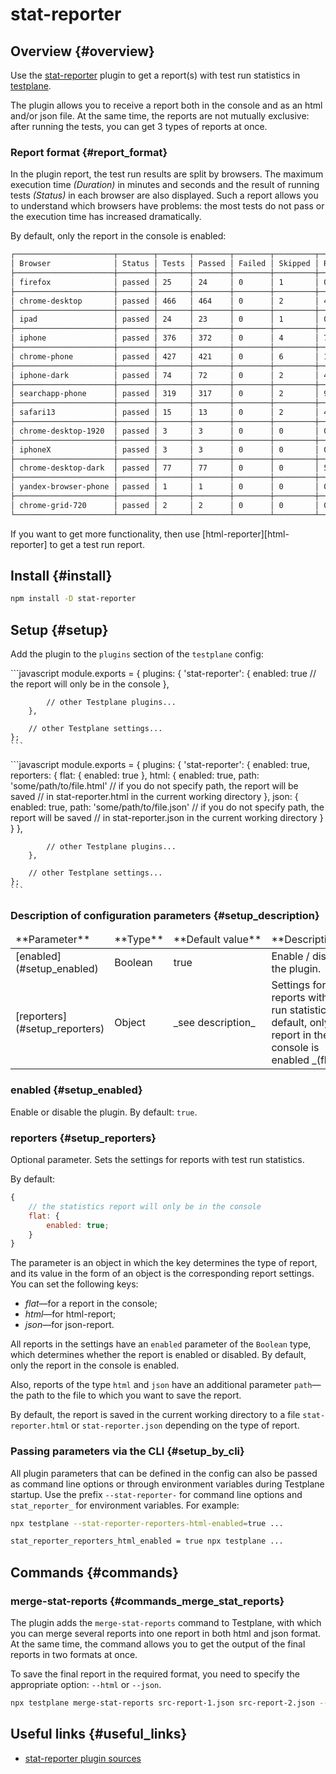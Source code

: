 

# stat-reporter

## Overview {#overview}

Use the [stat-reporter][stat-reporter] plugin to get a report(s) with test run statistics in [testplane][testplane].

The plugin allows you to receive a report both in the console and as an html and/or json file. At the same time, the reports are not mutually exclusive: after running the tests, you can get 3 types of reports at once.

### Report format {#report_format}

In the plugin report, the test run results are split by browsers. The maximum execution time _(Duration)_ in minutes and seconds and the result of running tests _(Status)_ in each browser are also displayed. Such a report allows you to understand which browsers have problems: the most tests do not pass or the execution time has increased dramatically.

By default, only the report in the console is enabled:

```bash
┌──────────────────────┬────────┬───────┬────────┬────────┬─────────┬─────────┬──────────┐
│ Browser              │ Status │ Tests │ Passed │ Failed │ Skipped │ Retries │ Duration │
├──────────────────────┼────────┼───────┼────────┼────────┼─────────┼─────────┼──────────┤
│ firefox              │ passed │ 25    │ 24     │ 0      │ 1       │ 0       │ 01:02    │
├──────────────────────┼────────┼───────┼────────┼────────┼─────────┼─────────┼──────────┤
│ chrome-desktop       │ passed │ 466   │ 464    │ 0      │ 2       │ 4       │ 07:40    │
├──────────────────────┼────────┼───────┼────────┼────────┼─────────┼─────────┼──────────┤
│ ipad                 │ passed │ 24    │ 23     │ 0      │ 1       │ 0       │ 01:27    │
├──────────────────────┼────────┼───────┼────────┼────────┼─────────┼─────────┼──────────┤
│ iphone               │ passed │ 376   │ 372    │ 0      │ 4       │ 7       │ 07:12    │
├──────────────────────┼────────┼───────┼────────┼────────┼─────────┼─────────┼──────────┤
│ chrome-phone         │ passed │ 427   │ 421    │ 0      │ 6       │ 14      │ 07:32    │
├──────────────────────┼────────┼───────┼────────┼────────┼─────────┼─────────┼──────────┤
│ iphone-dark          │ passed │ 74    │ 72     │ 0      │ 2       │ 4       │ 02:18    │
├──────────────────────┼────────┼───────┼────────┼────────┼─────────┼─────────┼──────────┤
│ searchapp-phone      │ passed │ 319   │ 317    │ 0      │ 2       │ 9       │ 10:00    │
├──────────────────────┼────────┼───────┼────────┼────────┼─────────┼─────────┼──────────┤
│ safari13             │ passed │ 15    │ 13     │ 0      │ 2       │ 4       │ 02:42    │
├──────────────────────┼────────┼───────┼────────┼────────┼─────────┼─────────┼──────────┤
│ chrome-desktop-1920  │ passed │ 3     │ 3      │ 0      │ 0       │ 0       │ 00:57    │
├──────────────────────┼────────┼───────┼────────┼────────┼─────────┼─────────┼──────────┤
│ iphoneX              │ passed │ 3     │ 3      │ 0      │ 0       │ 0       │ 00:36    │
├──────────────────────┼────────┼───────┼────────┼────────┼─────────┼─────────┼──────────┤
│ chrome-desktop-dark  │ passed │ 77    │ 77     │ 0      │ 0       │ 5       │ 01:33    │
├──────────────────────┼────────┼───────┼────────┼────────┼─────────┼─────────┼──────────┤
│ yandex-browser-phone │ passed │ 1     │ 1      │ 0      │ 0       │ 0       │ 00:28    │
├──────────────────────┼────────┼───────┼────────┼────────┼─────────┼─────────┼──────────┤
│ chrome-grid-720      │ passed │ 2     │ 2      │ 0      │ 0       │ 0       │ 00:49    │
└──────────────────────┴────────┴───────┴────────┴────────┴─────────┴─────────┴──────────┘
```

<Admonition type="info">
    If you want to get more functionality, then use [html-reporter][html-reporter] to get a test run
    report.
</Admonition>

## Install {#install}

```bash
npm install -D stat-reporter
```

## Setup {#setup}

Add the plugin to the `plugins` section of the `testplane` config:

<Tabs>
<TabItem value="Minimum config" label="Minimum config">
```javascript
    module.exports = {
        plugins: {
            'stat-reporter': {
                enabled: true
                // the report will only be in the console
            },

            // other Testplane plugins...
        },

        // other Testplane settings...
    };
    ```

</TabItem>

<TabItem value="Maximum config" label="Maximum config">
```javascript
    module.exports = {
        plugins: {
            'stat-reporter': {
                enabled: true,
                reporters: {
                    flat: {
                        enabled: true
                    },
                    html: {
                        enabled: true,
                        path: 'some/path/to/file.html'
                        // if you do not specify path, the report will be saved
                        // in stat-reporter.html in the current working directory
                    },
                    json: {
                        enabled: true,
                        path: 'some/path/to/file.json'
                        // if you do not specify path, the report will be saved
                        // in stat-reporter.json in the current working directory
                    }
                }
            },

            // other Testplane plugins...
        },

        // other Testplane settings...
    };
    ```

</TabItem>

</Tabs>

### Description of configuration parameters {#setup_description}

<table>
<thead>
<tr><td>**Parameter**</td><td>**Type**</td><td>**Default&nbsp;value**</td><td>**Description**</td></tr>
</thead>
<tbody>
<tr><td>[enabled](#setup_enabled)</td><td>Boolean</td><td>true</td><td>Enable / disable the plugin.</td></tr>
<tr><td>[reporters](#setup_reporters)</td><td>Object</td><td>_see&nbsp;description_</td><td>Settings for reports with test run statistics. By default, only the report in the console is enabled _(flat)_.</td></tr>

</tbody>
</table>

### enabled {#setup_enabled}

Enable or disable the plugin. By default: `true`.

### reporters {#setup_reporters}

Optional parameter. Sets the settings for reports with test run statistics.

By default:

```javascript
{
    // the statistics report will only be in the console
    flat: {
        enabled: true;
    }
}
```

The parameter is an object in which the key determines the type of report, and its value in the form of an object is the corresponding report settings. You can set the following keys:

-   _flat_—for a report in the console;
-   _html_—for html-report;
-   _json_—for json-report.

All reports in the settings have an `enabled` parameter of the `Boolean` type, which determines whether the report is enabled or disabled. By default, only the report in the console is enabled.

Also, reports of the type `html` and `json` have an additional parameter `path`—the path to the file to which you want to save the report.

By default, the report is saved in the current working directory to a file `stat-reporter.html` or `stat-reporter.json` depending on the type of report.

### Passing parameters via the CLI {#setup_by_cli}

All plugin parameters that can be defined in the config can also be passed as command line options or through environment variables during Testplane startup. Use the prefix `--stat-reporter-` for command line options and `stat_reporter_` for environment variables. For example:

```bash
npx testplane --stat-reporter-reporters-html-enabled=true ...
```

```bash
stat_reporter_reporters_html_enabled = true npx testplane ...
```

## Commands {#commands}

### merge-stat-reports {#commands_merge_stat_reports}

The plugin adds the `merge-stat-reports` command to Testplane, with which you can merge several reports into one report in both html and json format. At the same time, the command allows you to get the output of the final reports in two formats at once.

To save the final report in the required format, you need to specify the appropriate option: `--html` or `--json`.

```bash
npx testplane merge-stat-reports src-report-1.json src-report-2.json --html dest-html-report --json report.json
```

## Useful links {#useful_links}

-   [stat-reporter plugin sources][stat-reporter]

[stat-reporter]: https://github.com/gemini-testing/stat-reporter
[html-reporter]: ../../html-reporter/html-reporter-setup
[testplane]: https://github.com/gemini-testing/testplane

